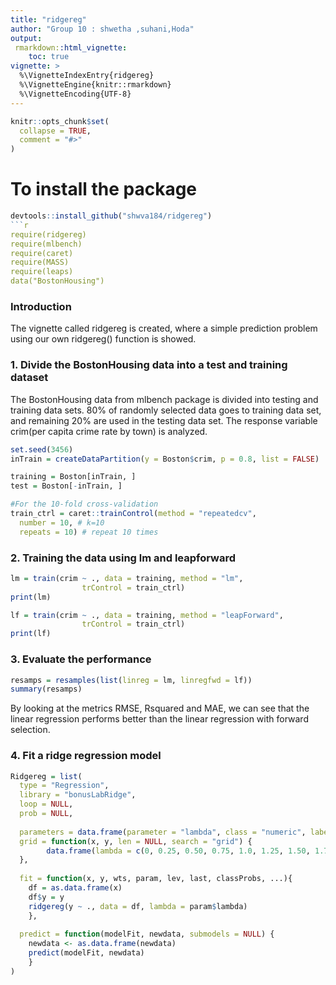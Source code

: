 ```yaml
---
title: "ridgereg"
author: "Group 10 : shwetha ,suhani,Hoda"
output:
 rmarkdown::html_vignette:
    toc: true
vignette: >
  %\VignetteIndexEntry{ridgereg}
  %\VignetteEngine{knitr::rmarkdown}
  %\VignetteEncoding{UTF-8}
---
```


```r
knitr::opts_chunk$set(
  collapse = TRUE,
  comment = "#>"
)
```
# To install the package
```r
devtools::install_github("shwva184/ridgereg")
```r
require(ridgereg)
require(mlbench)
require(caret) 
require(MASS)
require(leaps)
data("BostonHousing")
```

### Introduction

The vignette called ridgereg is created, where a simple prediction problem using our own ridgereg() function is showed.

### 1. Divide the BostonHousing data into a test and training dataset 
 
The BostonHousing data from mlbench package is divided into testing and training data sets. 80% of randomly selected data goes to training data set, and remaining 20% are used in the testing data set. The response variable crim(per capita crime rate by town) is analyzed.

```r
set.seed(3456)
inTrain = createDataPartition(y = Boston$crim, p = 0.8, list = FALSE)

training = Boston[inTrain, ]
test = Boston[-inTrain, ]

#For the 10-fold cross-validation
train_ctrl = caret::trainControl(method = "repeatedcv",
  number = 10, # k=10
  repeats = 10) # repeat 10 times
```

### 2. Training the data using lm and leapforward

```r
lm = train(crim ~ ., data = training, method = "lm", 
                trControl = train_ctrl)
print(lm)
```

```r
lf = train(crim ~ ., data = training, method = "leapForward", 
                trControl = train_ctrl)
print(lf)
```

### 3. Evaluate the performance

```r
resamps = resamples(list(linreg = lm, linregfwd = lf))
summary(resamps)
```

By looking at the metrics RMSE, Rsquared and MAE, we can see that the linear regression performs better than the linear regression with forward selection.


### 4. Fit a ridge regression model

```r
Ridgereg = list(
  type = "Regression",
  library = "bonusLabRidge",
  loop = NULL, 
  prob = NULL,
  
  parameters = data.frame(parameter = "lambda", class = "numeric", label = "lambda"),
  grid = function(x, y, len = NULL, search = "grid") {
        data.frame(lambda = c(0, 0.25, 0.50, 0.75, 1.0, 1.25, 1.50, 1.75, 2))
  }, 
  
  fit = function(x, y, wts, param, lev, last, classProbs, ...){
    df = as.data.frame(x)
    df$y = y
    ridgereg(y ~ ., data = df, lambda = param$lambda)
    },
  
  predict = function(modelFit, newdata, submodels = NULL) {
    newdata <- as.data.frame(newdata)
    predict(modelFit, newdata)                
    }
)
```








